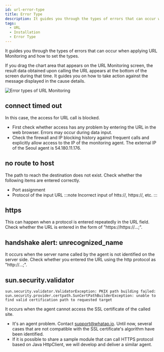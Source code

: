 ```yaml
---
id: url-error-type
title: Error Type
description: It guides you through the types of errors that can occur when applying URL Monitoring and how to set the types.
tags:
  - URL
  - Installation
  - Error Type
---
```


It guides you through the types of errors that can occur when applying URL Monitoring and how to set the types.

If you drag the chart area that appears on the URL Monitoring screen, the result data obtained upon calling the URL appears at the bottom of the screen during that time. It guides you on how to take action against the message displayed in the cause details.

![Error types of URL Monitoring](/img/url-error-type.png)

## connect timed out

In this case, the access for URL call is blocked.

-   First check whether access has any problem by entering the URL in the web browser. Errors may occur during data input.
-   Check the firewall and IP blocking history against frequent calls and explicitly allow access to the IP of the monitoring agent. The external IP of the Seoul agent is 54.180.11.176.

## no route to host

The path to reach the destination does not exist. Check whether the following items are entered correctly.

-   Port assignment
-   Protocol of the input URL
    :::note
    Incorrect input of htts://, https://, etc.
    :::

## https

This can happen when a protocol is entered repeatedly in the URL field. Check whether the URL is entered in the form of "https://https://...;".

## handshake alert: unrecognized_name

It occurs when the server name called by the agent is not identified on the server side. Check whether you entered the URL using the http protocol as "http://...;".

## sun.security.validator

```text
sun.security.validator.ValidatorException: PKIX path building failed:
sun.security.provider.certpath.SunCertPathBuilderException: unable to find valid certification path to requested target
```

It occurs when the agent cannot access the SSL certificate of the called site.

-   It's an agent problem. Contact [support@whatap.io](mailto:support@whatap.io). Until now, several cases that are not compatible with the SSL certificate's algorithm have been identified.
-   If it is possible to share a sample module that can call HTTPS protocol based on Java HttpClient, we will develop and deliver a similar agent.
